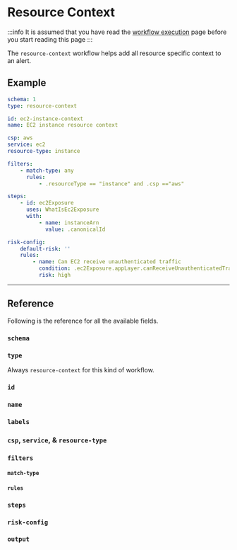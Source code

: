 # Resource Context

:::info
It is assumed that you have read the [workflow execution](./execution) page before you start reading this page
:::

The `resource-context` workflow helps add all resource specific context to an alert.

## Example

```yaml title="content/workflows/csp/aws/service/ec2/resources/instance/resource-context/instance-context.yaml"
schema: 1
type: resource-context

id: ec2-instance-context
name: EC2 instance resource context

csp: aws
service: ec2
resource-type: instance

filters:
    - match-type: any
      rules:
          - .resourceType == "instance" and .csp =="aws"

steps:
    - id: ec2Exposure
      uses: WhatIsEc2Exposure
      with:
          - name: instanceArn
            value: .canonicalId

risk-config:
    default-risk: ''
    rules:
        - name: Can EC2 receive unauthenticated traffic
          condition: .ec2Exposure.appLayer.canReceiveUnauthenticatedTraffic == true
          risk: high
```

---

## Reference

Following is the reference for all the available fields.


### `schema`

<Schema />

### `type`

Always `resource-context` for this kind of workflow.

### `id`

<Id />

### `name`

<Name />

### `labels`

<Labels />

### `csp`, `service`, & `resource-type`

<ResourceHierarchy />

### `filters`

<Filters />

#### `match-type`

<MatchType />

#### `rules`

<RuleSyntax />

### `steps`

<Steps />

### `risk-config`

<RiskConfig />

### `output`

<Output />

